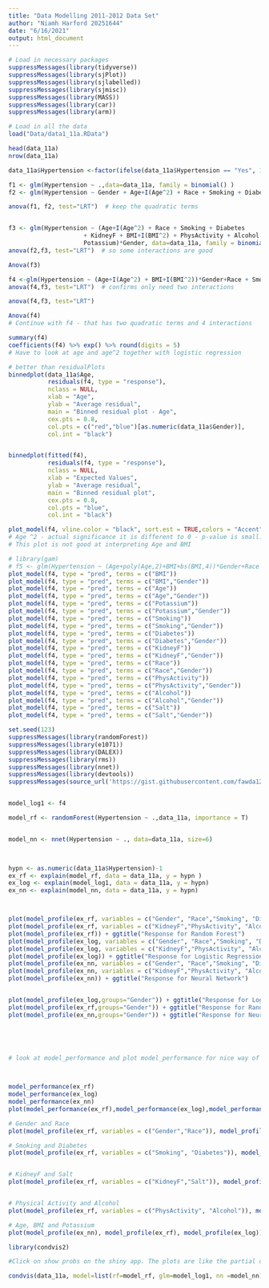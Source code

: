 ```yaml
---
title: "Data Modelling 2011-2012 Data Set"
author: "Niamh Harford 20251644"
date: "6/16/2021"
output: html_document
---
```



```r
# Load in necessary packages
suppressMessages(library(tidyverse))
suppressMessages(library(sjPlot))
suppressMessages(library(sjlabelled))
suppressMessages(library(sjmisc))
suppressMessages(library(MASS))
suppressMessages(library(car))
suppressMessages(library(arm))
```


```r
# Load in all the data
load("Data/data1_11a.RData") 

head(data_11a)
nrow(data_11a)
```


```r
data_11a$Hypertension <-factor(ifelse(data_11a$Hypertension == "Yes", 1 ,0))

f1 <- glm(Hypertension ~ .,data=data_11a, family = binomial() )
f2 <- glm(Hypertension ~ Gender + Age+I(Age^2) + Race + Smoking + Diabetes + KidneyF + BMI+I(BMI^2) + PhysActivity + Alcohol + Salt + Potassium, data=data_11a, family = binomial())

anova(f1, f2, test="LRT")  # keep the quadratic terms


f3 <- glm(Hypertension ~ (Age+I(Age^2) + Race + Smoking + Diabetes
                     + KidneyF + BMI+I(BMI^2) + PhysActivity + Alcohol + Salt +
                     Potassium)*Gender, data=data_11a, family = binomial())
anova(f2,f3, test="LRT")  # so some interactions are good

Anova(f3)

f4 <-glm(Hypertension ~ (Age+I(Age^2) + BMI+I(BMI^2))*Gender+Race + Smoking + Diabetes + KidneyF + PhysActivity + Alcohol + Salt + Potassium, data=data_11a, family = binomial())
anova(f4,f3, test="LRT")  # confirms only need two interactions

anova(f4,f3, test="LRT")

Anova(f4)
# Continue with f4 - that has two quadratic terms and 4 interactions
```


```r
summary(f4)
coefficients(f4) %>% exp() %>% round(digits = 5)
# Have to look at age and age^2 together with logistic regression
```


```r
# better than residualPlots
binnedplot(data_11a$Age, 
           residuals(f4, type = "response"), 
           nclass = NULL, 
           xlab = "Age", 
           ylab = "Average residual", 
           main = "Binned residual plot - Age", 
           cex.pts = 0.8, 
           col.pts = c("red","blue")[as.numeric(data_11a$Gender)], 
           col.int = "black")


binnedplot(fitted(f4), 
           residuals(f4, type = "response"), 
           nclass = NULL, 
           xlab = "Expected Values", 
           ylab = "Average residual", 
           main = "Binned residual plot", 
           cex.pts = 0.8, 
           col.pts = "blue", 
           col.int = "black")
```




```r
plot_model(f4, vline.color = "black", sort.est = TRUE,colors = "Accent")
# Age ^2 - actual significance it is different to 0 - p-value is small. But numerically it does not impact the response so not practically significant
# This plot is not good at interpreting Age and BMI
```

```r
# library(gam)
# f5 <- glm(Hypertension ~ (Age+poly(Age,2)+BMI+bs(BMI,4))*Gender+Race + Smoking + Diabetes + KidneyF + PhysActivity + Alcohol + Salt + Potassium, data=data_11a, family = binomial())
plot_model(f4, type = "pred", terms = c("BMI"))
plot_model(f4, type = "pred", terms = c("BMI","Gender"))
plot_model(f4, type = "pred", terms = c("Age"))
plot_model(f4, type = "pred", terms = c("Age","Gender"))
plot_model(f4, type = "pred", terms = c("Potassium"))
plot_model(f4, type = "pred", terms = c("Potassium","Gender"))
plot_model(f4, type = "pred", terms = c("Smoking"))
plot_model(f4, type = "pred", terms = c("Smoking","Gender"))
plot_model(f4, type = "pred", terms = c("Diabetes"))
plot_model(f4, type = "pred", terms = c("Diabetes","Gender"))
plot_model(f4, type = "pred", terms = c("KidneyF"))
plot_model(f4, type = "pred", terms = c("KidneyF","Gender"))
plot_model(f4, type = "pred", terms = c("Race"))
plot_model(f4, type = "pred", terms = c("Race","Gender"))
plot_model(f4, type = "pred", terms = c("PhysActivity"))
plot_model(f4, type = "pred", terms = c("PhysActivity","Gender"))
plot_model(f4, type = "pred", terms = c("Alcohol"))
plot_model(f4, type = "pred", terms = c("Alcohol","Gender"))
plot_model(f4, type = "pred", terms = c("Salt"))
plot_model(f4, type = "pred", terms = c("Salt","Gender"))


```






```r
set.seed(123)
suppressMessages(library(randomForest))
suppressMessages(library(e1071))
suppressMessages(library(DALEX))
suppressMessages(library(rms))
suppressMessages(library(nnet))
suppressMessages(library(devtools))
suppressMessages(source_url('https://gist.githubusercontent.com/fawda123/7471137/raw/466c1474d0a505ff044412703516c34f1a4684a5/nnet_plot_update.r'))


model_log1 <- f4

model_rf <- randomForest(Hypertension ~ .,data_11a, importance = T)


model_nn <- nnet(Hypertension ~ ., data=data_11a, size=6)

 

hypn <- as.numeric(data_11a$Hypertension)-1
ex_rf <- explain(model_rf, data = data_11a, y = hypn )
ex_log <- explain(model_log1, data = data_11a, y = hypn)
ex_nn <- explain(model_nn, data = data_11a, y = hypn)



plot(model_profile(ex_rf, variables = c("Gender", "Race","Smoking", "Diabetes"))) + ggtitle("Response for Random Forest")
plot(model_profile(ex_rf, variables = c("KidneyF","PhysActivity", "Alcohol", "Salt"))) + ggtitle("Response for Random Forest")
plot(model_profile(ex_rf)) + ggtitle("Response for Random Forest")
plot(model_profile(ex_log, variables = c("Gender", "Race","Smoking", "Diabetes"))) + ggtitle("Response for Logistic Regression")
plot(model_profile(ex_log, variables = c("KidneyF","PhysActivity", "Alcohol", "Salt"))) + ggtitle("Response for Logistic Regression")
plot(model_profile(ex_log)) + ggtitle("Response for Logistic Regression")
plot(model_profile(ex_nn, variables = c("Gender", "Race","Smoking", "Diabetes"))) + ggtitle("Response for Neural Network")
plot(model_profile(ex_nn, variables = c("KidneyF","PhysActivity", "Alcohol", "Salt"))) + ggtitle("Response for Neural Network")
plot(model_profile(ex_nn)) + ggtitle("Response for Neural Network")


plot(model_profile(ex_log,groups="Gender")) + ggtitle("Response for Logistic Regression")
plot(model_profile(ex_rf,groups="Gender")) + ggtitle("Response for Random Forest")
plot(model_profile(ex_nn,groups="Gender")) + ggtitle("Response for Neural Network")


 


# look at model_performance and plot model_performance for nice way of getting roc and model summaries.

 

model_performance(ex_rf)
model_performance(ex_log)
model_performance(ex_nn)
plot(model_performance(ex_rf),model_performance(ex_log),model_performance(ex_nn), geom = "roc") 
```

```r

# Gender and Race
plot(model_profile(ex_rf, variables = c("Gender","Race")), model_profile(ex_nn, , variables = c("Gender","Race")), model_profile(ex_log, , variables = c("Gender","Race"))) + ggtitle("Response for Gender and Race")

# Smoking and Diabetes
plot(model_profile(ex_rf, variables = c("Smoking", "Diabetes")), model_profile(ex_nn, , variables = c("Smoking", "Diabetes")), model_profile(ex_log, , variables = c("Smoking", "Diabetes"))) + ggtitle("Response for Smoking and Diabetes")


# KidneyF and Salt
plot(model_profile(ex_rf, variables = c("KidneyF","Salt")), model_profile(ex_nn, variables = c("KidneyF","Salt")), model_profile(ex_log, variables = c("KidneyF","Salt"))) + ggtitle("Response for Kidney Failure and Salt")


# Physical Activity and Alcohol
plot(model_profile(ex_rf, variables = c("PhysActivity", "Alcohol")), model_profile(ex_nn, , variables = c("PhysActivity", "Alcohol")), model_profile(ex_log, , variables = c("PhysActivity", "Alcohol"))) + ggtitle("Response for Physical Activity and Alcohol")

# Age, BMI and Potassium
plot(model_profile(ex_nn), model_profile(ex_rf), model_profile(ex_log)) + ggtitle("Response for Age, BMI and Potassium")
```


```r
library(condvis2)

#Click on show probs on the shiny app. The plots are like the partial dependence plots from DALEX, except the DALEX plots are averaging curves over all observations. You can see from both DALEX and condvis2 (switch from Age to BMI in the condvis2 menu) that the glm curve decreasing for high BMIs for males is likely not a good fit and probably does not make sense

condvis(data_11a, model=list(rf=model_rf, glm=model_log1, nn =model_nn), response="Hypertension", sectionvars=c("Age", "Gender"))
```


